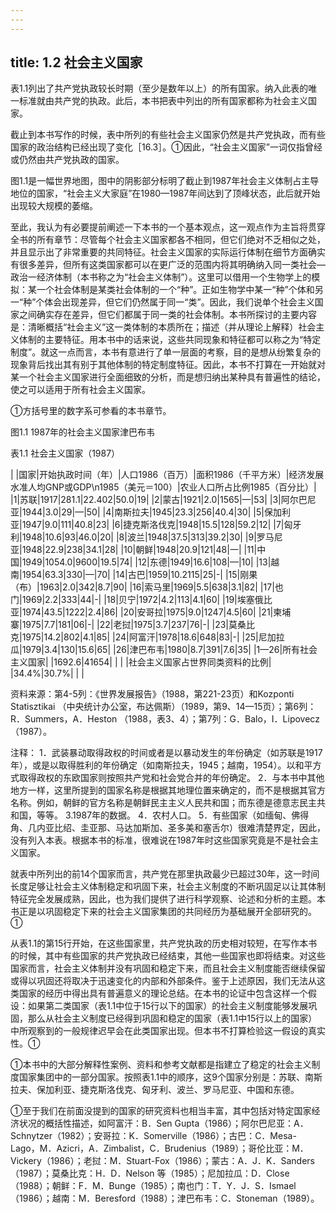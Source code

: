 ```yaml
---
---
---
```

title: 1.2 社会主义国家
---



表1.1列出了共产党执政较长时期（至少是数年以上）的所有国家。纳入此表的唯一标准就由共产党的执政。此后，本书把表中列出的所有国家都称为社会主义国家。

截止到本书写作的时候，表中所列的有些社会主义国家仍然是共产党执政，而有些国家的政治结构已经出现了变化［16.3］。①因此，“社会主义国家”一词仅指曾经或仍然由共产党执政的国家。

图1.1是一幅世界地图，图中的阴影部分标明了截止到1987年社会主义体制占主导地位的国家，“社会主义大家庭”在1980—1987年间达到了顶峰状态，此后就开始出现较大规模的萎缩。

至此，我认为有必要提前阐述一下本书的一个基本观点，这一观点作为主旨将贯穿全书的所有章节：尽管每个社会主义国家都各不相同，但它们绝对不乏相似之处，并且显示出了非常重要的共同特征。社会主义国家的实际运行体制在细节方面确实有很多差异，但所有这类国家都可以在更广泛的范围内将其明确纳入同一类社会—政治一经济体制（本书称之为“社会主义体制”）。这里可以借用一个生物学上的模拟：某一个社会体制是某类社会体制的一个“种”。正如生物学中某一“种”个体和另一“种”个体会出现差异，但它们仍然属于同一“类”。因此，我们说单个社会主义国家之间确实存在差异，但它们都属于同一类的社会体制。本书所探讨的主要内容是：清晰概括“社会主义”这一类体制的本质所在；描述（并从理论上解释）社会主义体制的主要特征。用本书中的话来说，这些共同现象和特征都可以称之为“特定制度”。就这一点而言，本书有意进行了单一层面的考察，目的是想从纷繁复杂的现象背后找出其有别于其他体制的特定制度特征。因此，本书不打算在一开始就对某一个社会主义国家进行全面细致的分析，而是想归纳出某种具有普遍性的结论，使之可以适用于所有社会主义国家。

①方括号里的数字系可参看的本书章节。

图1.1 1987年的社会主义国家津巴布韦

表1.1 社会主义国家（1987）

| |国家|开始执政时间（年）|人口1986（百万）|面积1986（千平方米）|经济发展水准人均GNP或GDP\n1985（美元＝100）|农业人口所占比例1985（百分比）|
|1|苏联|1917|281.1|22.402|50.0|19|
|2|蒙古|1921|2.0|1565|—|53|
|3|阿尔巴尼亚|1944|3.0|29|—|50|
|4|南斯拉夫|1945|23.3|256|40.4|30|
|5|保加利亚|1947|9.0|111|40.8|23|
|6|捷克斯洛伐克|1948|15.5|128|59.2|12|
|7|匈牙利|1948|10.6|93|46.0|20|
|8|波兰|1948|37.5|313|39.2|30|
|9|罗马尼亚|1948|22.9|238|34.1|28|
|10|朝鲜|1948|20.9|121|48|一|
|11|中国|1949|1054.0|9600|19.5|74|
|12|东德|1949|16.6|108|—|10|
|13|越南|1954|63.3|330|—|70|
|14|古巴|1959|10.2115|25|-|
|15|刚果（布）|1963|2.0|342|8.7|90|
|16|索马里|1969|5.5|638|3.1|82|
|17|也门|1969|2.2|333|44|-|
|18|贝宁|1972|4.2|113|4.1|60|
|19|埃塞俄比亚|1974|43.5|1222|2.4|86|
|20|安哥拉|1975|9.0|1247|4.5|60|
|21|柬埔寨|1975|7.7|181|06|-|
|22|老挝|1975|3.7|237|76|-|
|23|莫桑比克|1975|14.2|802|4.1|85|
|24|阿富汗|1978|18.6|648|83|-|
|25|尼加拉瓜|1979|3.4|130|15.6|65|
|26|津巴布韦|1980|8.7|391|7.6|35|
|1—26|所有社会主义国家| |1692.6|41654| | |
|社会主义国家占世界同类资料的比例| |34.4%|30.7%| | |

资料来源：第4-5列：《世界发展报告》（1988，第221-23页）和Kozponti Statisztikai （中央统计办公室，布达佩斯）（1989，第9、14—15页）；第6列：R．Summers，A．Heston （1988，表3、4）；第7列：G．Balo，I．Lipovecz（1987）。

注释：
1．武装暴动取得政权的时间或者是以暴动发生的年份确定（如苏联是1917年），或是以取得胜利的年份确定（如南斯拉夫，1945；越南，1954）。以和平方式取得政权的东欧国家则按照共产党和社会党合并的年份确定。
2．与本书中其他地方一样，这里所提到的国家名称是根据其地理位置来确定的，而不是根据其官方名称。例如，朝鲜的官方名称是朝鲜民主主义人民共和国；而东德是德意志民主共和国，等等。
3.1987年的数据。
4．农村人口。
5．有些国家（如缅甸、佛得角、几内亚比绍、圭亚那、马达加斯加、圣多美和塞舌尔）很难清楚界定，因此，没有列入本表。根据本书的标准，很难说在1987年时这些国家究竟是不是社会主义国家。

就表中所列出的前14个国家而言，共产党在那里执政最少已超过30年，这一时间长度足够让社会主义体制稳定和巩固下来，社会主义制度的不断巩固足以让其体制特征完全发展成熟，因此，也为我们提供了进行科学观察、论述和分析的主题。本书正是以巩固稳定下来的社会主义国家集团的共同经历为基础展开全部研究的。①

从表1.1的第15行开始，在这些国家里，共产党执政的历史相对较短，在写作本书的时候，其中有些国家的共产党执政已经结束，其他一些国家也即将结束。对这些国家而言，社会主义体制并没有巩固和稳定下来，而且社会主义制度能否继续保留或得以巩固还将取决于迅速变化的内部和外部条件。鉴于上述原因，我们无法从这类国家的经历中得出具有普遍意义的理论总结。在本书的论证中包含这样一个假设：如果第二类国家（表1.1中位于15行以下的国家）的社会主义制度能够发展巩固，那么从社会主义制度已经得到巩固和稳定的国家（表1.1中15行以上的国家）中所观察到的一般规律迟早会在此类国家出现。但本书不打算检验这一假设的真实性。①

①本书中的大部分解释性案例、资料和参考文献都是指建立了稳定的社会主义制度国家集团中的一部分国家。按照表1.1中的顺序，这9个国家分别是：苏联、南斯拉夫、保加利亚、捷克斯洛伐克、匈牙利、波兰、罗马尼亚、中国和东德。

①至于我们在前面没提到的国家的研究资料也相当丰富，其中包括对特定国家经济状况的概括性描述，如阿富汗：B．Sen Gupta（1986）；阿尔巴尼亚：A．Schnytzer（1982）；安哥拉：K．Somerville（1986）；古巴：C．Mesa-Lago，M．Azicri，A．Zimbalist，C．Brudenius（1989）；哥伦比亚：M．Vickery（1986）；老挝：M．Stuart-Fox（1986）；蒙古：A．J．K．Sanders（1987）；莫桑比克：H．D．Nelson 等（1985）；尼加拉瓜：D．Close（1988）；朝鲜：F．M．Bunge（1985）；南也门：T．Y．J．S．Ismael（1986）；越南：M．Beresford（1988）；津巴布韦：C．Stoneman（1989）。